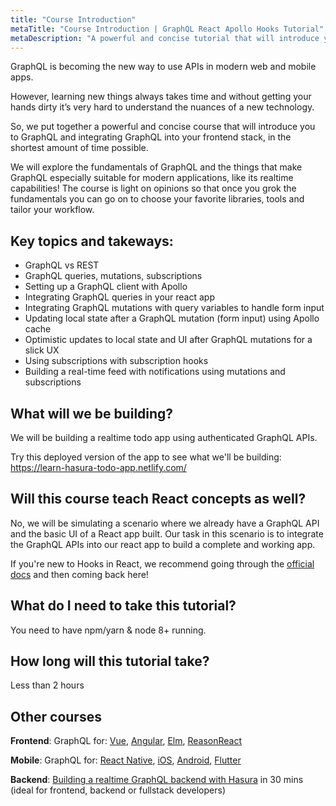 ```yaml
---
title: "Course Introduction"
metaTitle: "Course Introduction | GraphQL React Apollo Hooks Tutorial"
metaDescription: "A powerful and concise tutorial that will introduce you to GraphQL and integrating GraphQL into your React app with Apollo, in the shortest amount of time possible."
---
```


GraphQL is becoming the new way to use APIs in modern web and mobile apps.

However, learning new things always takes time and without getting your hands dirty it’s very hard to understand the nuances of a new technology.

So, we put together a powerful and concise course that will introduce you to GraphQL and integrating GraphQL into your frontend stack, in the shortest amount of time possible.

We will explore the fundamentals of GraphQL and the things that make GraphQL especially suitable for modern applications, like its realtime capabilities! The course is light on opinions so that once you grok the fundamentals you can go on to choose your favorite libraries, tools and tailor your workflow.

## Key topics and takeways:

- GraphQL vs REST
- GraphQL queries, mutations, subscriptions
- Setting up a GraphQL client with Apollo
- Integrating GraphQL queries in your react app
- Integrating GraphQL mutations with query variables to handle form input
- Updating local state after a GraphQL mutation (form input) using Apollo cache
- Optimistic updates to local state and UI after GraphQL mutations for a slick UX
- Using subscriptions with subscription hooks
- Building a real-time feed with notifications using mutations and subscriptions

## What will we be building?
We will be building a realtime todo app using authenticated GraphQL APIs.

Try this deployed version of the app to see what we'll be building:
https://learn-hasura-todo-app.netlify.com/

## Will this course teach React concepts as well?
No, we will be simulating a scenario where we already have a GraphQL API and the basic UI of a React app built. Our task in this scenario is to integrate the GraphQL APIs into our react app to build a complete and working app.

If you're new to Hooks in React, we recommend going through the [official docs](https://reactjs.org/docs/hooks-intro.html) and then coming back here!

## What do I need to take this tutorial?
You need to have npm/yarn & node 8+ running.

## How long will this tutorial take?
Less than 2 hours

## Other courses

**Frontend**: GraphQL for: [Vue](https://hasura.io/learn/graphql/vue/introduction/), [Angular](https://hasura.io/learn/graphql/angular-apollo/introduction/), [Elm](https://hasura.io/learn/graphql/elm-graphql/introduction/), [ReasonReact](https://hasura.io/learn/graphql/reason-react-apollo/introduction/)

**Mobile**: GraphQL for: [React Native](https://hasura.io/learn/graphql/react-native/introduction/), [iOS](https://hasura.io/learn/graphql/ios/introduction/), [Android](https://hasura.io/learn/graphql/android/introduction/), [Flutter](https://hasura.io/learn/graphql/flutter-graphql/introduction/)

**Backend**: [Building a realtime GraphQL backend with Hasura](https://hasura.io/learn/graphql/hasura) in 30 mins (ideal for frontend, backend or fullstack developers)
